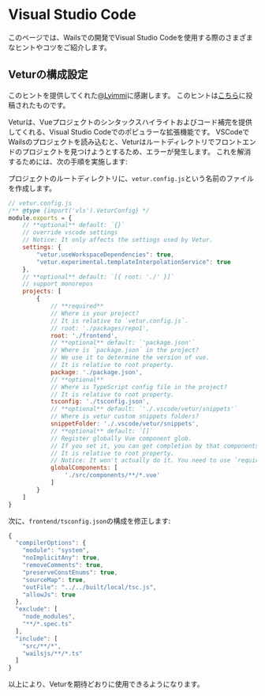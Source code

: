 
# Visual Studio Code

このページでは、Wailsでの開発でVisual Studio Codeを使用する際のさまざまなヒントやコツをご紹介します。

## Veturの構成設定

このヒントを提供してくれた[@Lyimmi](https://github.com/Lyimmi)に感謝します。 このヒントは[こちら](https://github.com/wailsapp/wails/issues/1791#issuecomment-1228158349)に投稿されたものです。

Veturは、Vueプロジェクトのシンタックスハイライトおよびコード補完を提供してくれる、Visual Studio Codeでのポピュラーな拡張機能です。 VSCodeでWailsのプロジェクトを読み込むと、Veturはルートディレクトリでフロントエンドのプロジェクトを見つけようとするため、エラーが発生します。 これを解消するためには、次の手順を実施します:

プロジェクトのルートディレクトリに、`vetur.config.js`という名前のファイルを作成します。

```javascript
// vetur.config.js
/** @type {import('vls').VeturConfig} */
module.exports = {
    // **optional** default: `{}`
    // override vscode settings
    // Notice: It only affects the settings used by Vetur.
    settings: {
        "vetur.useWorkspaceDependencies": true,
        "vetur.experimental.templateInterpolationService": true
    },
    // **optional** default: `[{ root: './' }]`
    // support monorepos
    projects: [
        {
            // **required**
            // Where is your project?
            // It is relative to `vetur.config.js`.
            // root: './packages/repo1',
            root: './frontend',
            // **optional** default: `'package.json'`
            // Where is `package.json` in the project?
            // We use it to determine the version of vue.
            // It is relative to root property.
            package: './package.json',
            // **optional**
            // Where is TypeScript config file in the project?
            // It is relative to root property.
            tsconfig: './tsconfig.json',
            // **optional** default: `'./.vscode/vetur/snippets'`
            // Where is vetur custom snippets folders?
            snippetFolder: './.vscode/vetur/snippets',
            // **optional** default: `[]`
            // Register globally Vue component glob.
            // If you set it, you can get completion by that components.
            // It is relative to root property.
            // Notice: It won't actually do it. You need to use `require.context` or `Vue.component`
            globalComponents: [
                './src/components/**/*.vue'
            ]
        }
    ]
}
```

次に、`frontend/tsconfig.json`の構成を修正します:

```javascript
{
  "compilerOptions": {
    "module": "system",
    "noImplicitAny": true,
    "removeComments": true,
    "preserveConstEnums": true,
    "sourceMap": true,
    "outFile": "../../built/local/tsc.js",
    "allowJs": true
  },
  "exclude": [
    "node_modules",
    "**/*.spec.ts"
  ],
  "include": [
    "src/**/*",
    "wailsjs/**/*.ts"
  ]
}
```
以上により、Veturを期待どおりに使用できるようになります。

